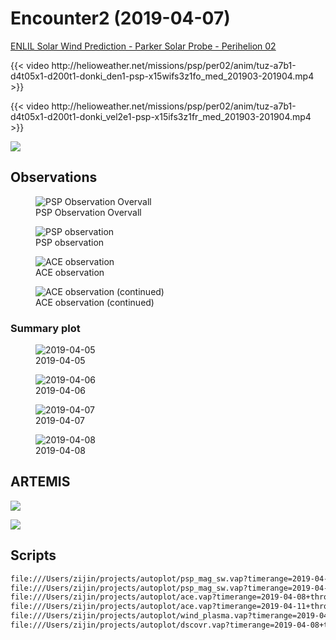 # Encounter2 (2019-04-07)

[ENLIL Solar Wind Prediction - Parker Solar Probe - Perihelion 02](http://helioweather.net/missions/psp/per02/)

::: {.column-page layout-nrow="1"}
{{< video http://helioweather.net/missions/psp/per02/anim/tuz-a7b1-d4t05x1-d200t1-donki_den1-psp-x15wifs3z1fo_med_201903-201904.mp4 >}}

{{< video http://helioweather.net/missions/psp/per02/anim/tuz-a7b1-d4t05x1-d200t1-donki_vel2e1-psp-x15ifs3z1fr_med_201903-201904.mp4 >}}
:::

![](../../images/paste-15.png)


## Observations

![PSP Observation Overvall](../../images/paste-19.png)

::: {.column-page layout-nrow="1"}
![PSP observation](../../images/paste-18.png)

![ACE observation](../../images/paste-16.png)

![ACE observation (continued)](../../images/paste-17.png)
:::


### Summary plot

::: {.column-screen-inset layout-nrow="1"}
![2019-04-05](https://psp-gateway.jhuapl.edu/backend/data/summary_plots/Summary_Plot_20190405.png)

![2019-04-06](https://psp-gateway.jhuapl.edu/backend/data/summary_plots/Summary_Plot_20190406.png)

![2019-04-07](https://psp-gateway.jhuapl.edu/backend/data/summary_plots/Summary_Plot_20190407.png)

![2019-04-08](https://psp-gateway.jhuapl.edu/backend/data/summary_plots/Summary_Plot_20190408.png)
:::

## ARTEMIS

::: {.column-page layout-nrow="1"}
![](http://themis.ssl.berkeley.edu/themisdata/thg/l0/asi/2019/04/orbit_moon_2019-04-09_0024.gif)

![](http://themis.ssl.berkeley.edu/themisdata/thg/l0/asi/2019/04/orbit_moon_2019-04-12_0024.gif)
:::

## Scripts

``` txt
file:///Users/zijin/projects/autoplot/psp_mag_sw.vap?timerange=2019-04-01+through+2019-04-15
file:///Users/zijin/projects/autoplot/psp_mag_sw.vap?timerange=2019-04-06+through+2019-04-08
file:///Users/zijin/projects/autoplot/ace.vap?timerange=2019-04-08+through+2019-04-10
file:///Users/zijin/projects/autoplot/ace.vap?timerange=2019-04-11+through+2019-04-14
file:///Users/zijin/projects/autoplot/wind_plasma.vap?timerange=2019-04-08+through+2019-04-10
file:///Users/zijin/projects/autoplot/dscovr.vap?timerange=2019-04-08+through+2019-04-10
```
